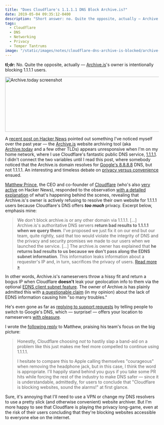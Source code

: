 ```yaml
---
title: "Does Cloudflare's 1.1.1.1 DNS Block Archive.is?"
date: 2019-05-04 09:35:12-0400
description: "Short answer: no. Quite the opposite, actually — Archive.is is intentionally blocking 1.1.1.1 users. Here's why."
tags:
  - Cloudflare
  - DNS
  - Networking
  - Privacy
  - Temper Tantrums
image: "/static/images/notes/cloudflare-dns-archive-is-blocked/archive-is.png"
---
```



**tl;dr:** No. Quite the opposite, actually — [Archive.is](https://archive.is/)'s owner is intentionally blocking 1.1.1.1 users.

<Image
  src="/static/images/notes/cloudflare-dns-archive-is-blocked/archive-is.png"
  width="865"
  height="180"
  alt="Archive.today screenshot"
/>

A [recent post on Hacker News](https://news.ycombinator.com/item?id=19828317) pointed out something I've noticed myself over the past year — the [Archive.is](https://archive.is/) website archiving tool (aka [Archive.today](https://archive.today/) and a few other TLDs) appears unresponsive when I'm on my home network, where I use Cloudflare's fantastic public DNS service, [1.1.1.1](https://1.1.1.1/). I didn't connect the two variables until I read this post, where somebody noticed that the Archive.is domain resolves for [Google's 8.8.8.8](https://developers.google.com/speed/public-dns/) DNS, but not 1.1.1.1. An interesting and timeless debate on [privacy versus convenience](https://www.adweek.com/digital/why-consumers-are-increasingly-willing-to-trade-privacy-for-convenience/) ensued.

[Matthew Prince](https://twitter.com/eastdakota), the CEO and co-founder of [Cloudflare](https://www.cloudflare.com/) (who's also [very active](https://news.ycombinator.com/user?id=eastdakota) on Hacker News), responded to the observation [with a detailed explanation](https://news.ycombinator.com/item?id=19828702) of what's happening behind the scenes, revealing that Archive.is's owner is actively refusing to resolve their own website for 1.1.1.1 users because Cloudflare's DNS offers **_too much_** privacy. Excerpt below, emphasis mine:

> We don't block archive.is or any other domain via 1.1.1.1. [...] Archive.is's authoritative DNS servers **return bad results to 1.1.1.1 when we query them**. I've proposed we just fix it on our end but our team, quite rightly, said that too would violate the integrity of DNS and the privacy and security promises we made to our users when we launched the service. [...] The archive.is owner has explained that **he returns bad results to us because we don't pass along the EDNS subnet information**. This information leaks information about a requester's IP and, in turn, sacrifices the privacy of users. [Read more &raquo;](https://news.ycombinator.com/item?id=19828702)

In other words, Archive.is's nameservers throw a hissy fit and return a bogus IP when Cloudflare **doesn't** leak your geolocation info to them via the optional [EDNS client subnet feature](https://tools.ietf.org/html/rfc7871). The owner of Archive.is has plainly admitted this with [a questionable claim](https://twitter.com/archiveis/status/1018691421182791680) (in my opinion) about the lack of EDNS information causing him "so many troubles."

<Tweet id="1018691421182791680" />

He's even gone as far as [replying to support requests](https://community.cloudflare.com/t/archive-is-error-1001/18227/7) by telling people to switch to Google's DNS, which — surprise! — offers your location to nameservers [with pleasure](https://developers.google.com/speed/public-dns/docs/ecs).

I wrote the [following reply](https://news.ycombinator.com/item?id=19828898) to Matthew, praising his team's focus on the big picture:

> Honestly, Cloudflare choosing _not_ to hastily slap a band-aid on a problem like this just makes me feel more compelled to continue using 1.1.1.1.
>
> I hesitate to compare this to Apple calling themselves "courageous" when removing the headphone jack, but in this case, I think the word is appropriate. I'll happily stand behind you guys if you take some PR hits while forcing the rest of the industry to make DNS safer — since it is understandable, admittedly, for users to conclude that "Cloudflare is blocking websites, sound the alarms!" at first glance.

Sure, it's annoying that I'll need to use a VPN or change my DNS resolvers to use a pretty slick (and otherwise convenient) website archiver. But I'm more happy to see that Cloudflare is playing the privacy long-game, even at the risk of their users concluding that they're blocking websites accessible to everyone else on the internet.
